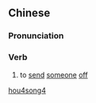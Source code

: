 ==Chinese==
{{zh-forms}}

===Pronunciation===
{{zh-pron
|m=hòusòng
|cat=v
}}

===Verb===
{{zh-verb}}

# {{lb|zh|literary}} to [[send]] [[someone]] [[off]]

[[Category:Mandarin literary terms|hou4song4]]